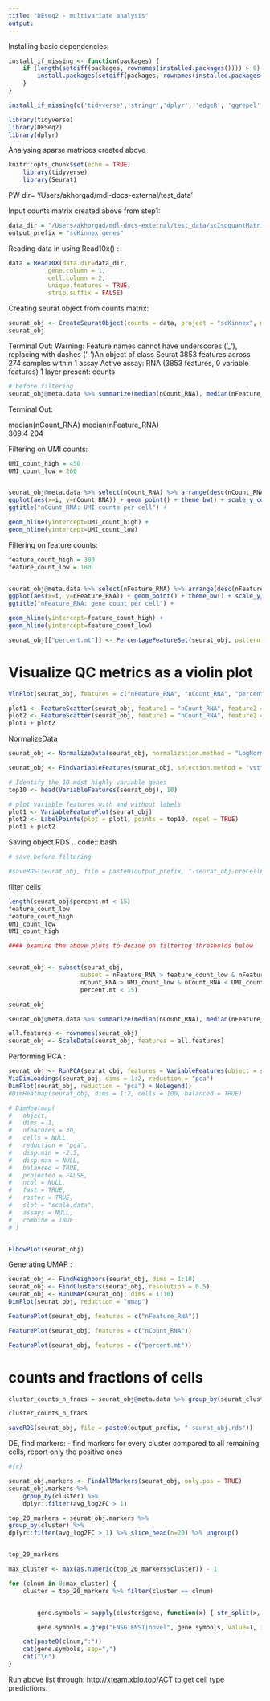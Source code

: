 ```yaml
---
title: "DEseq2 - multivariate analysis"
output: 
---
```


Installing basic dependencies:
```r
install_if_missing <- function(packages) {
    if (length(setdiff(packages, rownames(installed.packages()))) > 0) {
        install.packages(setdiff(packages, rownames(installed.packages())))
    }
}
```

```r
install_if_missing(c('tidyverse','stringr','dplyr', 'edgeR', 'ggrepel','DESeq2','Seurat'))
```

```r
library(tidyverse)
library(DESeq2)
library(dplyr)
```

Analysing sparse matrices created above
```r
knitr::opts_chunk$set(echo = TRUE)
    library(tidyverse)
    library(Seurat)
```
PW dir= '/Users/akhorgad/mdl-docs-external/test_data'

Input counts matrix created above from step1:
```r
data_dir = "/Users/akhorgad/mdl-docs-external/test_data/scIsoquantMatrixBuilder_Results/PBMC_BioIVT_10x3p.genes-sc_matrix_from_isoquant/"
output_prefix = "scKinnex.genes"
```
Reading data in using Read10x() :
```r
data = Read10X(data.dir=data_dir,
           gene.column = 1,
           cell.column = 2,
           unique.features = TRUE,
           strip.suffix = FALSE)
```
Creating seurat object from counts matrix:
```r
seurat_obj <- CreateSeuratObject(counts = data, project = "scKinnex", min.cells = 3, min.features = 200)
seurat_obj
```
Terminal Out:
Warning: Feature names cannot have underscores ('_'), replacing with dashes ('-')An object of class Seurat 
3853 features across 274 samples within 1 assay 
Active assay: RNA (3853 features, 0 variable features)
 1 layer present: counts
 
```r
# before filtering
seurat_obj@meta.data %>% summarize(median(nCount_RNA), median(nFeature_RNA))
```
Terminal Out:

median(nCount_RNA)        median(nFeature_RNA)
<dbl>                     <dbl>              
309.4                   	204	

Filtering on UMI counts:
```r
UMI_count_high = 450
UMI_count_low = 260


seurat_obj@meta.data %>% select(nCount_RNA) %>% arrange(desc(nCount_RNA)) %>% mutate(i=row_number()) %>%
ggplot(aes(x=i, y=nCount_RNA)) + geom_point() + theme_bw() + scale_y_continuous(trans='log10') +
ggtitle("nCount_RNA: UMI counts per cell") +

geom_hline(yintercept=UMI_count_high) +
geom_hline(yintercept=UMI_count_low)
```

Filtering on feature counts:
```r
feature_count_high = 300
feature_count_low = 180


seurat_obj@meta.data %>% select(nFeature_RNA) %>% arrange(desc(nFeature_RNA)) %>% mutate(i=row_number()) %>%
ggplot(aes(x=i, y=nFeature_RNA)) + geom_point() + theme_bw() + scale_y_continuous(trans='log10') +
ggtitle("nFeature_RNA: gene count per cell") +

geom_hline(yintercept=feature_count_high) +
geom_hline(yintercept=feature_count_low)
```
```r
seurat_obj[["percent.mt"]] <- PercentageFeatureSet(seurat_obj, pattern = "^MT-")
```


# Visualize QC metrics as a violin plot
```r

VlnPlot(seurat_obj, features = c("nFeature_RNA", "nCount_RNA", "percent.mt"), ncol = 3)
```
```r
plot1 <- FeatureScatter(seurat_obj, feature1 = "nCount_RNA", feature2 = "percent.mt")
plot2 <- FeatureScatter(seurat_obj, feature1 = "nCount_RNA", feature2 = "nFeature_RNA")
plot1 + plot2
```
NormalizeData 
```r
seurat_obj <- NormalizeData(seurat_obj, normalization.method = "LogNormalize", scale.factor = 10000)
```
```r
seurat_obj <- FindVariableFeatures(seurat_obj, selection.method = "vst", nfeatures = 2000)

# Identify the 10 most highly variable genes
top10 <- head(VariableFeatures(seurat_obj), 10)

# plot variable features with and without labels
plot1 <- VariableFeaturePlot(seurat_obj)
plot2 <- LabelPoints(plot = plot1, points = top10, repel = TRUE)
plot1 + plot2
```
Saving object.RDS .. code:: bash

```r
# save before filtering

#saveRDS(seurat_obj, file = paste0(output_prefix, “-seurat_obj-preCellFiltering.rds”))
```

filter cells


```r
length(seurat_obj$percent.mt < 15)
feature_count_low
feature_count_high
UMI_count_low
UMI_count_high
```



```r
#### examine the above plots to decide on filtering thresholds below


seurat_obj <- subset(seurat_obj,
                    subset = nFeature_RNA > feature_count_low & nFeature_RNA < feature_count_high &
                    nCount_RNA > UMI_count_low & nCount_RNA < UMI_count_high &
                    percent.mt < 15)

seurat_obj
```
```r
seurat_obj@meta.data %>% summarize(median(nCount_RNA), median(nFeature_RNA))

```
```r
all.features <- rownames(seurat_obj)
seurat_obj <- ScaleData(seurat_obj, features = all.features)
```

Performing PCA :
```r
seurat_obj <- RunPCA(seurat_obj, features = VariableFeatures(object = seurat_obj))
VizDimLoadings(seurat_obj, dims = 1:2, reduction = "pca")
DimPlot(seurat_obj, reduction = "pca") + NoLegend()
#DimHeatmap(seurat_obj, dims = 1:2, cells = 100, balanced = TRUE)

# DimHeatmap(
#   object,
#   dims = 1,
#   nfeatures = 30,
#   cells = NULL,
#   reduction = "pca",
#   disp.min = -2.5,
#   disp.max = NULL,
#   balanced = TRUE,
#   projected = FALSE,
#   ncol = NULL,
#   fast = TRUE,
#   raster = TRUE,
#   slot = "scale.data",
#   assays = NULL,
#   combine = TRUE
# )


ElbowPlot(seurat_obj)
```
Generating UMAP :
```r
seurat_obj <- FindNeighbors(seurat_obj, dims = 1:10)
seurat_obj <- FindClusters(seurat_obj, resolution = 0.5)
seurat_obj <- RunUMAP(seurat_obj, dims = 1:10)
DimPlot(seurat_obj, reduction = "umap")

FeaturePlot(seurat_obj, features = c("nFeature_RNA"))

FeaturePlot(seurat_obj, features = c("nCount_RNA"))

FeaturePlot(seurat_obj, features = c("percent.mt"))
```

# counts and fractions of cells
```r
cluster_counts_n_fracs = seurat_obj@meta.data %>% group_by(seurat_clusters) %>% tally() %>%  mutate(frac=prop.table(n))

cluster_counts_n_fracs

saveRDS(seurat_obj, file = paste0(output_prefix, "-seurat_obj.rds"))
```

DE, find markers:
 - find markers for every cluster compared to all remaining cells, report only the positive ones
```r
#{r}

seurat_obj.markers <- FindAllMarkers(seurat_obj, only.pos = TRUE)
seurat_obj.markers %>%
    group_by(cluster) %>%
    dplyr::filter(avg_log2FC > 1)

```

```r
top_20_markers = seurat_obj.markers %>%
group_by(cluster) %>%
dplyr::filter(avg_log2FC > 1) %>% slice_head(n=20) %>% ungroup()


top_20_markers
```

```r
max_cluster <- max(as.numeric(top_20_markers$cluster)) - 1

for (clnum in 0:max_cluster) {
    cluster = top_20_markers %>% filter(cluster == clnum)


        gene.symbols = sapply(cluster$gene, function(x) { str_split(x, "\\^")[[1]][1] })

        gene.symbols = grep("ENSG|ENST|novel", gene.symbols, value=T, invert=T)

    cat(paste0(clnum,":"))
    cat(gene.symbols, sep=",")
    cat("\n")
}
```

Run above list through: http://xteam.xbio.top/ACT to get cell type predictions.

